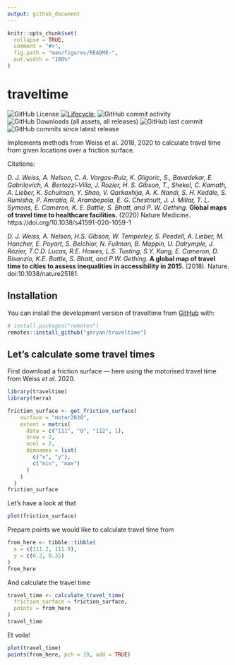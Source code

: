 ```yaml
---
output: github_document
---
```


<!-- README.md is generated from README.Rmd. Please edit that file -->

```r
knitr::opts_chunk$set(
  collapse = TRUE,
  comment = "#>",
  fig.path = "man/figures/README-",
  out.width = "100%"
)
```

# traveltime


![GitHub License](https://img.shields.io/github/license/geryan/traveltime)
[![Lifecycle:](https://img.shields.io/badge/lifecycle-experimental-orange.svg)](https://lifecycle.r-lib.org/articles/stages.html#experimental)
![GitHub commit activity](https://img.shields.io/github/commit-activity/w/geryan/traveltime)
![GitHub Downloads (all assets, all releases)](https://img.shields.io/github/downloads/geryan/traveltime/total)
![GitHub last commit](https://img.shields.io/github/last-commit/geryan/traveltime)
![GitHub commits since latest release](https://img.shields.io/github/commits-since/geryan/traveltime/latest)

Implements methods from Weiss et al. 2018, 2020 to calculate travel time from
given locations over a friction surface.

Citations:

*D. J. Weiss, A. Nelson, C. A. Vargas-Ruiz, K. Gligoric, S., Bavadekar, E.
Gabrilovich, A. Bertozzi-Villa, J. Rozier, H. S. Gibson, T., Shekel, C. Kamath,
A. Lieber, K. Schulman, Y. Shao, V. Qarkaxhija, A. K. Nandi, S. H. Keddie, S.
Rumisha, P. Amratia, R. Arambepola, E. G. Chestnutt, J. J. Millar, T. L. Symons,
E. Cameron, K. E. Battle, S. Bhatt, and P. W. Gething.* **Global maps of travel
time to healthcare facilities.** (2020) Nature Medicine.
https://doi.org/10.1038/s41591-020-1059-1

*D. J. Weiss, A. Nelson, H.S. Gibson, W. Temperley, S. Peedell, A. Lieber, M.
Hancher, E. Poyart, S. Belchior, N. Fullman, B. Mappin, U. Dalrymple, J. Rozier,
T.C.D. Lucas, R.E. Howes, L.S. Tusting, S.Y. Kang, E. Cameron, D. Bisanzio, K.E.
Battle, S. Bhatt, and P.W. Gething.* **A global map of travel time to cities to
assess inequalities in accessibility in 2015.** (2018). Nature.
doi:10.1038/nature25181.

## Installation

You can install the development version of traveltime from
[GitHub](https://github.com/) with:

``` r
# install.packages("remotes")
remotes::install_github("geryan/traveltime")
```

## Let's calculate some travel times

First download a friction surface — here using the motorised travel time from
Weiss *et al.* 2020.
```r
library(traveltime)
library(terra)

friction_surface <- get_friction_surface(
    surface = "motor2020",
    extent = matrix(
      data = c("111", "0", "112", 1),
      nrow = 2,
      ncol = 2,
      dimnames = list(
        c("x", "y"),
        c("min", "max")
      )
    )
  )
friction_surface
```

Let's have a look at that
```r
plot(friction_surface)
```

Prepare points we would like to calculate travel time from
```r
from_here <- tibble::tibble(
  x = c(111.2, 111.9),
  y = c(0.2, 0.35)
)
from_here
```

And calculate the travel time
```r
travel_time <- calculate_travel_time(
  friction_surface = friction_surface,
  points = from_here
)
travel_time
```

Et voila!
```r
plot(travel_time)
points(from_here, pch = 19, add = TRUE)
```

